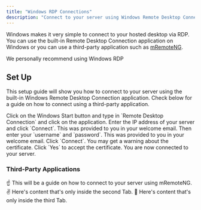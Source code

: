 ```yaml
---
title: "Windows RDP Connections"
description: "Connect to your server using Windows Remote Desktop Connection (RDP) application." 
---
```


Windows makes it very simple to connect to your hosted desktop via RDP. You can use the built-in Remote Desktop Connection application on Windows or you can use a third-party application such as [mRemoteNG](https://mremoteng.org/).

<Tip>We personally recommend using Windows RDP</Tip>


## Set Up

This setup guide will show you how to connect to your server using the built-in Windows Remote Desktop Connection application. Check below for a guide on how to connect using a third-party application.

<Steps>
    <Step title="First Step">
        Click on the Windows Start button and type in `Remote Desktop Connection` and click on the application.
    </Step>
    <Step title="Second Step">
        Enter the IP address of your server and click `Connect`. This was provided to you in your welcome email.
    </Step>
    <Step title="Third Step">
        Then enter your `username` and `password`. This was provided to you in your welcome email.
    </Step>
    <Step title="Fourth Step">
        Click `Connect`. You may get a warning about the certificate.
    </Step>
    <Step title="Fifth Step">
        Click `Yes` to accept the certificate.
    </Step>
    <Step title="Sixth Step">
        You are now connected to your server.
    </Step>
</Steps>


### Third-Party Applications

<Tabs>
  <Tab title="mRemoteNG">
    ☝️ This will be a guide on how to connect to your server using mRemoteNG.
    
  </Tab>
  <Tab title="3rd Party App #2">
    ✌️ Here's content that's only inside the second Tab.
  </Tab>
  <Tab title="3rd Party App #3">
    💪 Here's content that's only inside the third Tab.
  </Tab>
</Tabs>
